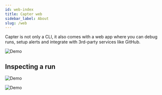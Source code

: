 ```yaml
---
id: web-index
title: Capter web
sidebar_label: About
slug: /web
---
```


Capter is not only a CLI, it also comes with a web app where you can debug runs, setup alerts and integrate with 3rd-party services like GitHub.

![Demo](../../src/assets/img/web/runs.png)

## Inspecting a run

![Demo](../../src/assets/img/web/run.png)

![Demo](../../src/assets/img/web/run-2.png)
